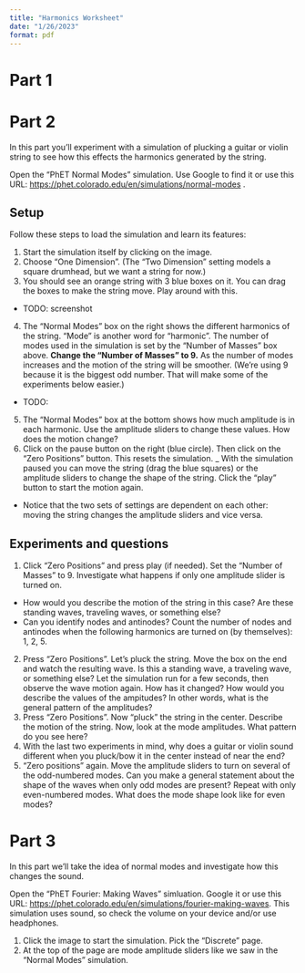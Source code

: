 ```yaml
---
title: "Harmonics Worksheet"
date: "1/26/2023"
format: pdf
---
```


# Part 1

# Part 2
In this part you'll experiment with a simulation of plucking a guitar or violin string to see how this effects the harmonics generated by the string.

Open the "PhET Normal Modes" simulation.
Use Google to find it or use this URL: <https://phet.colorado.edu/en/simulations/normal-modes> .

## Setup

Follow these steps to load the simulation and learn its features:

1.  Start the simulation itself by clicking on the image.
2.  Choose "One Dimension".  (The "Two Dimension" setting models a square drumhead, but we want a string for now.)
3.  You should see an orange string with 3 blue boxes on it.  You can drag the boxes to make the string move.  Play around with this.
  -  TODO: screenshot
4.  The "Normal Modes" box on the right shows the different harmonics of the string.  "Mode" is another word for "harmonic".  The number of modes used in the simulation is set by the "Number of Masses" box above.  **Change the "Number of Masses" to 9.**  As the number of modes increases and the motion of the string will be smoother.  (We're using 9 because it is the biggest odd number.  That will make some of the experiments below easier.)
  -  TODO: 
5.  The "Normal Modes" box at the bottom shows how much amplitude is in each harmonic.  Use the amplitude sliders to change these values.  How does the motion change?
6.  Click on the pause button on the right (blue circle).  Then click on the "Zero Positions" button.  This resets the simulation.
  _  With the simulation paused you can move the string (drag the blue squares) or the amplitude sliders to change the shape of the string.  Click the "play" button to start the motion again.
  -  Notice that the two sets of settings are dependent on each other: moving the string changes the amplitude sliders and vice versa.

## Experiments and questions

1.  Click "Zero Positions" and press play (if needed).  Set the "Number of Masses" to 9.  Investigate what happens if only one amplitude slider is turned on.
  -  How would you describe the motion of the string in this case?  Are these standing waves, traveling waves, or something else?
  -  Can you identify nodes and antinodes?  Count the number of nodes and antinodes when the following harmonics are turned on (by themselves): 1, 2, 5.
2.  Press "Zero Positions".  Let's pluck the string.  Move the box on the end and watch the resulting wave.  Is this a standing wave, a traveling wave, or something else?  Let the simulation run for a few seconds, then observe the wave motion again.  How has it changed?  How would you describe the values of the ampitudes?  In other words, what is the general pattern of the amplitudes?
3.  Press "Zero Positions".  Now "pluck" the string in the center.  Describe the motion of the string.  Now, look at the mode amplitudes.  What pattern do you see here?
4.  With the last two experiments in mind, why does a guitar or violin sound different when you pluck/bow it in the center instead of near the end?
5.  "Zero positions" again.  Move the amplitude sliders to turn on several of the odd-numbered modes.  Can you make a general statement about the shape of the waves when only odd modes are present?  Repeat with only even-numbered modes.  What does the mode shape look like for even modes?

# Part 3

In this part we'll take the idea of normal modes and investigate how this changes the sound.

Open the "PhET Fourier: Making Waves" simluation.  Google it or use this URL: <https://phet.colorado.edu/en/simulations/fourier-making-waves>.  This simulation uses sound, so check the volume on your device and/or use headphones.

1.  Click the image to start the simulation.  Pick the "Discrete" page.
2.  At the top of the page are mode amplitude sliders like we saw in the "Normal Modes" simulation.